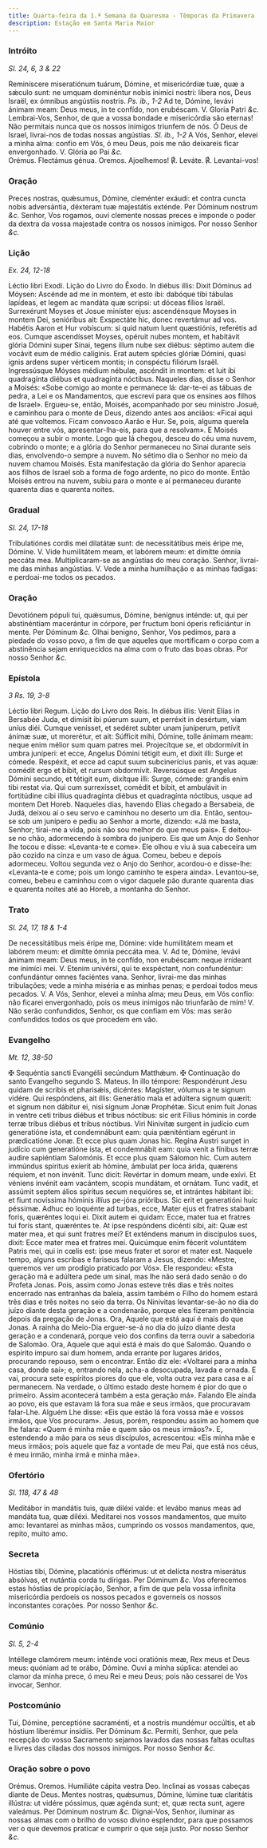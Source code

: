 ```yaml
---
title: Quarta-feira da 1.ª Semana da Quaresma - Têmporas da Primavera
description: Estação em Santa Maria Maior
---
```


### Intróito

_Sl. 24, 6, 3 & 22_

<div class="grid grid-cols-2 gap-5">
  <span class="text-justify">
    Reminíscere miseratiónum tuárum, Dómine, et misericórdiæ tuæ, quæ a sǽculo
    sunt: ne umquam dominéntur nobis inimíci nostri: líbera nos, Deus Israël, ex
    ómnibus angústiis nostris. <em>Ps. ib., 1-2</em> Ad te, Dómine, levávi
    ánimam meam: Deus meus, in te confído, non erubéscam. V. Gloria Patri
    <em>&c.</em>
  </span>
  <span class="text-justify">
    Lembrai-Vos, Senhor, de que a vossa bondade e misericórdia são eternas! Não
    permitais nunca que os nossos inimigos triunfem de nós. Ó Deus de Israel,
    livrai-nos de todas nossas angústias. <em>Sl. ib., 1-2</em> A Vós, Senhor,
    elevei a minha alma: confio em Vós, ó meu Deus, pois me não deixareis ficar
    envergonhado. V. Glória ao Pai <em>&c.</em>
  </span>
</div>

<div class="grid grid-cols-2 gap-5">
  <span class="text-red-500 text-center">Orémus. Flectámus génua.</span>
  <span class="text-red-500 text-center">Oremos. Ajoelhemos!</span>
  <span class="text-justify">
    <span class="text-red-500">℟.</span> Leváte.
  </span>
  <span class="text-justify">
    <span class="text-red-500">℟.</span> Levantai-vos!
  </span>
</div>

### Oração

<div class="grid grid-cols-2 gap-5">
  <span class="text-justify">
    Preces nostras, quǽsumus, Dómine, cleménter exáudi: et contra cuncta nobis
    adversántia, déxteram tuæ majestátis exténde. Per Dóminum nostrum
    <em>&c.</em>
  </span>
  <span class="text-justify">
    Senhor, Vos rogamos, ouvi clemente nossas preces e imponde o poder da dextra
    da vossa majestade contra os nossos inimigos. Por nosso Senhor <em>&c.</em>
  </span>
</div>

### Lição

_Ex. 24, 12-18_

<div class="grid grid-cols-2 gap-5">
  <span class="text-justify">Léctio libri Exodi.</span>
  <span class="text-justify">Lição do Livro do Êxodo.</span>
  <span class="text-justify">
    In diébus illis: Dixit Dóminus ad Móysen: Ascénde ad me in montem, et esto
    ibi: dabóque tibi tábulas lapídeas, et legem ac mandáta quæ scripsi: ut
    dóceas fílios Israël. Surrexérunt Moyses et Josue miníster ejus:
    ascendénsque Moyses in montem Dei, senióribus ait: Exspectáte hic, donec
    revertámur ad vos. Habétis Aaron et Hur vobíscum: si quid natum luent
    quæstiónis, referétis ad eos. Cumque ascendísset Moyses, opéruit nubes
    montem, et habitávit glória Dómini super Sínai, tegens illum nube sex
    diébus: séptimo autem die vocávit eum de médio calíginis. Erat autem spécies
    glóriæ Dómini, quasi ignis ardens super vérticem montis; in conspéctu
    filiórum Israël. Ingressúsque Móyses médium nébulæ, ascéndit in montem: et
    luit ibi quadragínta diébus et quadragínta nóctibus.
  </span>
  <span class="text-justify">
    Naqueles dias, disse o Senhor a Moisés: «Sobe comigo ao monte e permanece
    lá: dar-te-ei as tábuas de pedra, a Lei e os Mandamentos, que escrevi para
    que os ensines aos filhos de Israel». Ergueu-se, então, Moisés, acompanhado
    por seu ministro Josué, e caminhou para o monte de Deus, dizendo antes aos
    anciãos: «Ficai aqui até que voltemos. Ficam convosco Aarão e Hur. Se, pois,
    alguma querela houver entre vós, apresentar-lha-eis, para que a resolvam». E
    Moisés começou a subir o monte. Logo que lá chegou, desceu do céu uma nuvem,
    cobrindo o monte; e a glória do Senhor permaneceu no Sinai durante seis
    dias, envolvendo-o sempre a nuvem. No sétimo dia o Senhor no meio da nuvem
    chamou Moisés. Esta manifestação da glória do Senhor aparecia aos filhos de
    Israel sob a forma de fogo ardente, no pico do monte. Então Moisés entrou na
    nuvem, subiu para o monte e aí permaneceu durante quarenta dias e quarenta
    noites.
  </span>
</div>

### Gradual

_Sl. 24, 17-18_

<div class="grid grid-cols-2 gap-5">
  <span class="text-justify">
    Tribulatiónes cordis mei dilatátæ sunt: de necessitátibus meis éripe me,
    Dómine. V. Vide humilitátem meam, et labórem meum: et dimítte ómnia peccáta
    mea.
  </span>
  <span class="text-justify">
    Multiplicaram-se as angústias do meu coração. Senhor, livrai-me das minhas
    angústias. V. Vede a minha humilhação e as minhas fadigas: e perdoai-me
    todos os pecados.
  </span>
</div>

### Oração

<div class="grid grid-cols-2 gap-5">
  <span class="text-justify">
    Devotiónem pópuli tui, quǽsumus, Dómine, benígnus inténde: ut, qui per
    abstinéntiam macerántur in córpore, per fructum boni óperis reficiántur in
    mente. Per Dóminum <em>&c.</em>
  </span>
  <span class="text-justify">
    Olhai benigno, Senhor, Vos pedimos, para a piedade do vosso povo, a fim de
    que aqueles que mortificam o corpo com a abstinência sejam enriquecidos na
    alma com o fruto das boas obras. Por nosso Senhor <em>&c.</em>
  </span>
</div>

### Epístola

_3 Rs. 19, 3-8_

<div class="grid grid-cols-2 gap-5">
  <span class="text-justify">Léctio libri Regum.</span>
  <span class="text-justify">Lição do Livro dos Reis.</span>
  <span class="text-justify">
    In diébus illis: Venit Elías in Bersabée Juda, et dimísit ibi púerum suum,
    et perréxit in desértum, viam uníus diéi. Cumque venísset, et sedéret subter
    unam juníperum, petívit ánimæ suæ, ut morerétur, et ait: Súfficit mihi,
    Dómine, tolle ánimam meam: neque enim mélior sum quam patres mei.
    Projecítque se, et obdormívit in umbra juníperi: et ecce, Angelus Dómini
    tétigit eum, et dixit illi: Surge et cómede. Respéxit, et ecce ad caput suum
    subcinerícius panis, et vas aquæ: comédit ergo et bibit, et rursum
    obdormívit. Reversúsque est Angelus Dómini secundo, et tétigit eum, dixítque
    illi: Surge, cómede: grandis enim tibi restat via. Qui cum surrexísset,
    comédit et bibit, et ambulávit in fortitúdine cibi illíus quadragínta diébus
    et quadragínta nóctibus, usque ad montem Det Horeb.
  </span>
  <span class="text-justify">
    Naqueles dias, havendo Elias chegado a Bersabeia, de Judá, deixou aí o seu
    servo e caminhou no deserto um dia. Então, sentou-se sob um junípero e pediu
    ao Senhor a morte, dizendo: «Já me basta, Senhor; tirai-me a vida, pois não
    sou melhor do que meus pais». E deitou-se no chão, adormecendo à sombra do
    junípero. Eis que um Anjo do Senhor lhe tocou e disse: «Levanta-te e come».
    Ele olhou e viu à sua cabeceira um pão cozido na cinza e um vaso de água.
    Comeu, bebeu e depois adormeceu. Voltou segunda vez o Anjo do Senhor,
    acordou-o e disse-lhe: «Levanta-te e come; pois um longo caminho te espera
    ainda». Levantou-se, comeu, bebeu e caminhou com o vigor daquele pão durante
    quarenta dias e quarenta noites até ao Horeb, a montanha do Senhor.
  </span>
</div>

### Trato

_Sl. 24, 17, 18 & 1-4_

<div class="grid grid-cols-2 gap-5">
  <span class="text-justify">
    De necessitátibus meis éripe me, Dómine: vide humilitátem meam et labórem
    meum: et dimítte ómnia peccáta mea. V. Ad te, Dómine, levávi ánimam meam:
    Deus meus, in te confído, non erubéscam: neque irrídeant me inimíci mei. V.
    Etenim univérsi, qui te exspéctant, non confundéntur: confundántur omnes
    faciéntes vana.
  </span>
  <span class="text-justify">
    Senhor, livrai-me das minhas tribulações; vede a minha miséria e as minhas
    penas; e perdoai todos meus pecados. V. A Vós, Senhor, elevei a minha alma;
    meu Deus, em Vós confio: não ficarei envergonhado, pois os meus inimigos não
    triunfarão de mim! V. Não serão confundidos, Senhor, os que confiam em Vós:
    mas serão confundidos todos os que procedem em vão.
  </span>
</div>

### Evangelho

_Mt. 12, 38-50_

<div class="grid grid-cols-2 gap-5">
  <span class="text-justify">
    <span class="text-red-500">&#10016;</span> Sequéntia sancti Evangélii
    secúndum Matthǽum.
  </span>
  <span class="text-justify">
    <span class="text-red-500">&#10016;</span> Continuação do santo Evangelho
    segundo S. Mateus.
  </span>
  <span class="text-justify">
    In illo témpore: Respondérunt Jesu quidam de scribis et pharisǽis, dicéntes:
    Magíster, vólumus a te signum vidére. Qui respóndens, ait illis: Generátio
    mala et adúltera signum quærit: et signum non dábitur ei, nisi signum Jonæ
    Prophétæ. Sicut enim fuit Jonas in ventre ceti tribus diébus et tribus
    nóctibus: sic erit Fílius hóminis in corde terræ tribus diébus et tribus
    nóctibus. Viri Ninivítæ surgent in judício cum generatióne ista, et
    condemnábunt eam: quia pæniténtiam egérunt in prædicatióne Jonæ. Et ecce
    plus quam Jonas hic. Regína Austri surget in judício cum generatióne ista,
    et condemnábit eam: quia venit a fínibus terræ audire sapiéntiam Salomónis.
    Et ecce plus quam Sálomon hic. Cum autem immúndus spíritus exíerit ab
    hómine, ámbulat per loca árida, quærens réquiem, et non invénit. Tunc dicit:
    Revértar in domum meam, unde exívi. Et véniens invénit eam vacántem, scopis
    mundátam, et ornátam. Tunc vadit, et assúmit septem álios spíritus secum
    nequióres se, et intrántes hábitant ibi: et fiunt novíssima hóminis illíus
    pe-jóra prióribus. Sic erit et generatióni huic péssimæ. Adhuc eo loquénte
    ad turbas, ecce, Mater ejus et fratres stabant foris, quæréntes loqui ei.
    Dixit autem ei quidam: Ecce, mater tua et fratres tui foris stant, quæréntes
    te. At ipse respóndens dicénti sibi, ait: Quæ est mater mea, et qui sunt
    fratres mei? Et exténdens manum in discípulos suos, dixit: Ecce mater mea et
    fratres mei. Quicúmque enim fécerit voluntátem Patris mei, qui in cœlis est:
    ipse meus frater et soror et mater est.
  </span>
  <span class="text-justify">
    Naquele tempo, alguns escribas e fariseus falaram a Jesus, dizendo: «Mestre,
    queremos ver um prodígio praticado por Vós». Ele respondeu: «Esta geração má
    e adúltera pede um sinal, mas lhe não será dado senão o do Profeta Jonas.
    Pois, assim como Jonas esteve três dias e três noites encerrado nas
    entranhas da baleia, assim também o Filho do homem estará três dias e três
    noites no seio da terra. Os Ninivitas levantar-se-ão no dia do juízo diante
    desta geração e a condenarão, porque eles fizeram penitência depois da
    pregação de Jonas. Ora, Aquele que está aqui é mais do que Jonas. A rainha
    do Meio-Dia erguer-se-á no dia do juízo diante desta geração e a condenará,
    porque veio dos confins da terra ouvir a sabedoria de Salomão. Ora, Aquele
    que aqui está é mais do que Salomão. Quando o espírito impuro sai dum homem,
    anda errante por lugares áridos, procurando repouso, sem o encontrar. Então
    diz ele: «Voltarei para a minha casa, donde saí»; e, entrando nela, acha-a
    desocupada, lavada e ornada. E vai, procura sete espíritos piores do que
    ele, volta outra vez para casa e aí permanecem. Na verdade, o último estado
    deste homem é pior do que o primeiro. Assim acontecerá também a esta geração
    má». Falando Ele ainda ao povo, eis que estavam lá fora sua mãe e seus
    irmãos, que procuravam falar-Lhe. Alguém Lhe disse: «Eis que estão lá fora
    vossa mãe e vossos irmãos, que Vos procuram». Jesus, porém, respondeu assim
    ao homem que lhe falara: «Quem é minha mãe e quem são os meus irmãos?». E,
    estendendo a mão para os seus discípulos, acrescentou: «Eis minha mãe e meus
    irmãos; pois aquele que faz a vontade de meu Pai, que está nos céus, é meu
    irmão, minha irmã e minha mãe».
  </span>
</div>

### Ofertório

_Sl. 118, 47 & 48_

<div class="grid grid-cols-2 gap-5">
  <span class="text-justify">
    Meditábor in mandátis tuis, quæ diléxi valde: et levábo manus meas ad
    mandáta tua, quæ diléxi.
  </span>
  <span class="text-justify">
    Meditarei nos vossos mandamentos, que muito amo: levantarei as minhas mãos,
    cumprindo os vossos mandamentos, que, repito, muito amo.
  </span>
</div>

### Secreta

<div class="grid grid-cols-2 gap-5">
  <span class="text-justify">
    Hóstias tibi, Dómine, placatiónis offérimus: ut et delícta nostra miserátus
    absólvas, et nutántia corda tu dírigas. Per Dóminum <em>&c.</em>
  </span>
  <span class="text-justify">
    Vos oferecemos estas hóstias de propiciação, Senhor, a fim de que pela vossa
    infinita misericórdia perdoeis os nossos pecados e governeis os nossos
    inconstantes corações. Por nosso Senhor <em>&c.</em>
  </span>
</div>

### Comúnio

_Sl. 5, 2-4_

<div class="grid grid-cols-2 gap-5">
  <span class="text-justify">
    Intéllege clamórem meum: inténde voci oratiónis meæ, Rex meus et Deus meus:
    quóniam ad te orábo, Dómine.
  </span>
  <span class="text-justify">
    Ouvi a minha súplica: atendei ao clamor da minha prece, ó meu Rei e meu
    Deus; pois não cessarei de Vos invocar, Senhor.
  </span>
</div>

### Postcomúnio

<div class="grid grid-cols-2 gap-5">
  <span class="text-justify">
    Tui, Dómine, perceptióne sacraménti, et a nostris mundémur occúltis, et ab
    hóstium liberémur insídiis. Per Dóminum <em>&c.</em>
  </span>
  <span class="text-justify">
    Permiti, Senhor, que pela recepção do vosso Sacramento sejamos lavados das
    nossas faltas ocultas e livres das ciladas dos nossos inimigos. Por nosso
    Senhor <em>&c.</em>
  </span>
</div>

### Oração sobre o povo

<div class="grid grid-cols-2 gap-5">
  <span class="text-red-500 text-center">Orémus.</span>
  <span class="text-red-500 text-center">Oremos.</span>
  <span class="text-justify">Humiliáte cápita vestra Deo.</span>
  <span class="text-justify">Inclinai as vossas cabeças diante de Deus.</span>
  <span class="text-justify">
    Mentes nostras, quǽsumus, Dómine, lúmine tuæ claritátis illústra: ut vidére
    póssimus, quæ agénda sunt; et, quæ recta sunt, agere valeámus. Per Dóminum
    nostrum <em>&c.</em>
  </span>
  <span class="text-justify">
    Dignai-Vos, Senhor, iluminar as nossas almas com o brilho do vosso divino
    esplendor, para que possamos ver o que devemos praticar e cumprir o que seja
    justo. Por nosso Senhor <em>&c.</em>
  </span>
</div>
